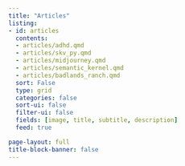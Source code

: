 ```yaml
---
title: "Articles"
listing:
- id: articles
  contents: 
  - articles/adhd.qmd
  - articles/skv_py.qmd
  - articles/midjourney.qmd
  - articles/semantic_kernel.qmd
  - articles/badlands_ranch.qmd
  sort: False
  type: grid
  categories: false
  sort-ui: false
  filter-ui: false
  fields: [image, title, subtitle, description]
  feed: true

page-layout: full
title-block-banner: false
---
```


:::{#pages}
:::


<!--- <hr><p>You can also find me on <a rel="me" href="https://data-folks.masto.host/@lucasmeyer">Mastodon</a></p>. --->
